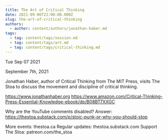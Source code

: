 ```yaml
---
title: The Art of Critical Thinking
date: 2021-09-06T22:00:00.000Z
slug: the-art-of-critical-thinking
authors:
  - author: content/authors/jonathan-haber.md
tags:
  - tag: content/tags/session.md
  - tag: content/tags/art.md
  - tag: content/tags/critical-thinking.md
---
```






Tue Sep 07 2021

September 7th, 2021

Jonathan Haber, author of Critical Thinking from The MIT Press, visits The Stoa to discuss the movement and discipline of critical thinking.

https://www.jonathanhaber.org
https://www.amazon.com/Critical-Thinking-Press-Essential-Knowledge-ebook/dp/B08BT7XXGC

Why are the YouTube comments disabled? Answer: https://thestoa.substack.com/p/stoic-punk-or-why-you-should-stop

More events: thestoa.ca 
Regular updates: thestoa.substack.com 
Support The Stoa: patreon.com/the_stoa


